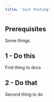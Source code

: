 ```yaml
---
title: 'Just Testing'
---
```


## Prerequisites

Some things

## 1 - Do this

First thing to docs

## 2 - Do that

Second thing to do
